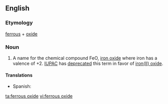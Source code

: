 ==English==

===Etymology===
[[ferrous]] + [[oxide]]

===Noun===
{{en-noun|ferrous oxide|-}}
{{wikipedia}}

# {{chemistry}} A name for the chemical compound FeO, [[iron oxide]] where iron has a valence of +2.  [[IUPAC]] has [[deprecated]] this term in favor of [[iron(II) oxide]].

====Translations====
{{trans-top|chemical compound}}
*Spanish: {{t|es|óxido ferroso|m}}
{{trans-mid}}
{{trans-bottom}}

[[ta:ferrous oxide]]
[[vi:ferrous oxide]]